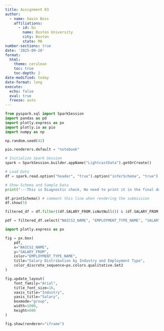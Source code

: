 ```yaml
---
title: Assignment 03
author:
  - name: Gavin Boss
    affiliations:
      - id: bu
        name: Boston University
        city: Boston
        state: MA
number-sections: true
date: '2025-09-20'
format:
  html:
    theme: cerulean
    toc: true
    toc-depth: 2
date-modified: today
date-format: long
execute:
  echo: false
  eval: true
  freeze: auto
---
```

```python
from pyspark.sql import SparkSession
import pandas as pd
import plotly.express as px
import plotly.io as pio
import numpy as np

np.random.seed(42)

pio.renderers.default = "notebook"

# Initialize Spark Session
spark = SparkSession.builder.appName("LightcastData").getOrCreate()

# Load Data
df = spark.read.option("header", "true").option("inferSchema", "true").option("multiLine","true").option("escape", "\"").csv("data/lightcast_job_postings.csv")

# Show Schema and Sample Data
print("---This is Diagnostic check, No need to print it in the final doc---")

df.printSchema() # comment this line when rendering the submission
df.show(5)
```

```python

filtered_df = df.filter((df.SALARY_FROM.isNotNull()) & (df.SALARY_FROM > 0))

pdf = filtered_df.select("NAICS2_NAME", "EMPLOYMENT_TYPE_NAME", "SALARY_FROM").toPandas()

import plotly.express as px

fig = px.box(
    pdf,
    x="NAICS2_NAME",
    y="SALARY_FROM",
    color="EMPLOYMENT_TYPE_NAME",
    title="Salary Distribution by Industry and Employment Type",
    color_discrete_sequence=px.colors.qualitative.Set2
)

fig.update_layout(
    font_family="Arial",
    title_font_size=16,
    xaxis_title="Industry",
    yaxis_title="Salary",
    boxmode="group",
    width=1000,
    height=600
)

fig.show(renderer="iframe")
```